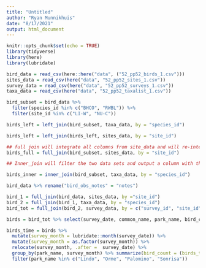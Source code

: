 ```yaml
---
title: "Untitled"
author: "Ryan Munnikhuis"
date: "8/17/2021"
output: html_document
---
```


```r
knitr::opts_chunk$set(echo = TRUE)
library(tidyverse)
library(here)
library(lubridate)

```
```r
bird_data = read_csv(here::here("data", ("52_pp52_birds_1.csv")))
sites_data = read_csv(here("data", "52_pp52_sites_1.csv"))
survey_data = read_csv(here("data", "52_pp52_surveys_1.csv"))
taxa_data = read_csv(here("data", "52_pp52_taxalist_1.csv"))
```
```r
bird_subset = bird_data %>% 
  filter(species_id %in% c("BHCO", "RWBL")) %>%
  filter(site_id %in% c("LI-W", "NU-C"))

birds_left = left_join(bird_subset, taxa_data, by = "species_id")

birds_left = left_join(birds_left, sites_data, by = "site_id")
```

```r
## full join will integrate all columns from site_data and will re-integrate data exlcuded in the rows from bird_subset.
birds_full = full_join(bird_subset, sites_data, by = "site_id")

```
```r
## Inner_join will filter the two data sets and output a column with the only overlapping rows. 

birds_inner = inner_join(bird_subset, taxa_data, by = "species_id")
```

```r

bird_data %>% rename("bird_obs_notes" = "notes")

bird_1 = full_join(bird_data, sites_data, by ="site_id")
bird_2 = full_join(bird_1, taxa_data, by = "species_id")
bird_tot = full_join(bird_2, survey_data, by = c("survey_id", "site_id"))

birds = bird_tot %>% select(survey_date, common_name, park_name, bird_count)

birds_time = birds %>%  
  mutate(survey_month = lubridate::month(survey_date)) %>%
  mutate(survey_month = as.factor(survey_month)) %>%
  relocate(survey_month, .after =  survey_date) %>%
  group_by(park_name, survey_month) %>% summarize(bird_count = (birds_time = n())) %>% 
  filter(park_name %in% c("Lindo", "Orme", "Palomino", "Sonrisa"))

```

